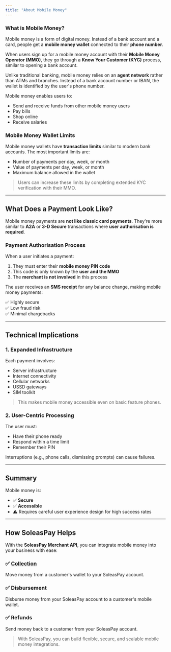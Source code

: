 ```yaml
---
title: "About Mobile Money"
---
```


### What is Mobile Money?

Mobile money is a form of digital money. Instead of a bank account and a card, people get a **mobile money wallet** connected to their **phone number**.

When users sign up for a mobile money account with their **Mobile Money Operator (MMO)**, they go through a **Know Your Customer (KYC)** process, similar to opening a bank account.

Unlike traditional banking, mobile money relies on an **agent network** rather than ATMs and branches. Instead of a bank account number or IBAN, the wallet is identified by the user's phone number.

Mobile money enables users to:

- Send and receive funds from other mobile money users
- Pay bills
- Shop online
- Receive salaries

### Mobile Money Wallet Limits

Mobile money wallets have **transaction limits** similar to modern bank accounts. The most important limits are:

- Number of payments per day, week, or month
- Value of payments per day, week, or month
- Maximum balance allowed in the wallet

> Users can increase these limits by completing extended KYC verification with their MMO.

---

## What Does a Payment Look Like?

Mobile money payments are **not like classic card payments**. They're more similar to **A2A** or **3-D Secure** transactions where **user authorisation is required**.

### Payment Authorisation Process

When a user initiates a payment:

1. They must enter their **mobile money PIN code**
2. This code is only known by the **user and the MMO**
3. The **merchant is not involved** in this process

The user receives an **SMS receipt** for any balance change, making mobile money payments:

✅ Highly secure\
✅ Low fraud risk\
✅ Minimal chargebacks

---

## Technical Implications

### 1. Expanded Infrastructure

Each payment involves:

- Server infrastructure
- Internet connectivity
- Cellular networks
- USSD gateways
- SIM toolkit

> This makes mobile money accessible even on basic feature phones.

### 2. User-Centric Processing

The user must:

- Have their phone ready
- Respond within a time limit
- Remember their PIN

Interruptions (e.g., phone calls, dismissing prompts) can cause failures.

---

## Summary

Mobile money is:

- ✅ **Secure**
- ✅ **Accessible**
- ⚠️ Requires careful user experience design for high success rates

---

## How SoleasPay Helps

With the **SoleasPay Merchant API**, you can integrate mobile money into your business with ease:

### ✅ [Collection](https://doc.soleaspay.com/api-docs/Collection")

Move money from a customer's wallet to your SoleasPay account.

### ✅ Disbursement

Disburse money from your SoleasPay account to a customer's mobile wallet.

### ✅ Refunds

Send money back to a customer from your SoleasPay account.

> With SoleasPay, you can build flexible, secure, and scalable mobile money integrations.